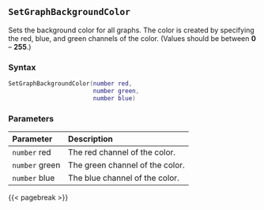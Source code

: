 ## `SetGraphBackgroundColor`

Sets the background color for all graphs. The color is created by specifying the red, blue, and green channels of the color.
(Values should be between **0** -- **255**.)

### Syntax {-}

``` .lua
SetGraphBackgroundColor(number red,
                        number green,
                        number blue)
```

### Parameters {-}

**Parameter** | **Description**
| :-- | :-- |
`number` red | The red channel of the color.
`number` green | The green channel of the color.
`number` blue | The blue channel of the color.

{{< pagebreak >}}
